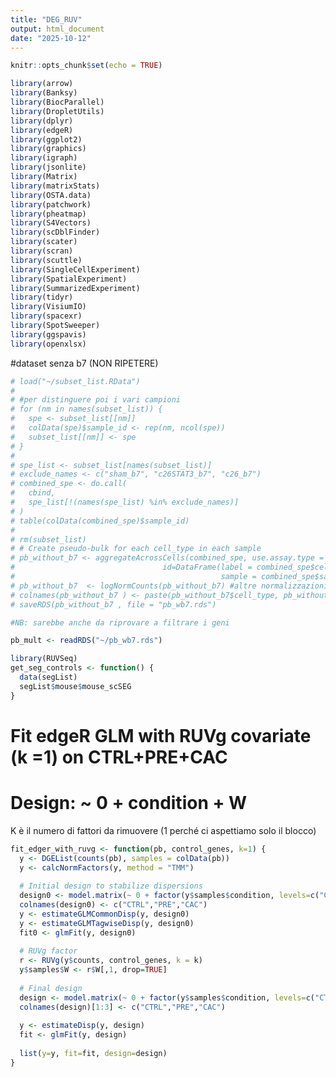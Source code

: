 ```yaml
---
title: "DEG_RUV"
output: html_document
date: "2025-10-12"
---
```


```r
knitr::opts_chunk$set(echo = TRUE)
```

```r
library(arrow)
library(Banksy)
library(BiocParallel)
library(DropletUtils)
library(dplyr)
library(edgeR)
library(ggplot2)
library(graphics)
library(igraph)
library(jsonlite)
library(Matrix)
library(matrixStats)
library(OSTA.data)
library(patchwork)
library(pheatmap)
library(S4Vectors)
library(scDblFinder)
library(scater)
library(scran)
library(scuttle)
library(SingleCellExperiment)
library(SpatialExperiment)
library(SummarizedExperiment)
library(tidyr)
library(VisiumIO)
library(spacexr)
library(SpotSweeper)
library(ggspavis)
library(openxlsx)
```

#dataset senza b7 (NON RIPETERE)
```r
# load("~/subset_list.RData")
# 
# #per distinguere poi i vari campioni
# for (nm in names(subset_list)) {
#   spe <- subset_list[[nm]]
#   colData(spe)$sample_id <- rep(nm, ncol(spe))  
#   subset_list[[nm]] <- spe
# }
# 
# spe_list <- subset_list[names(subset_list)]
# exclude_names <- c("sham_b7", "c26STAT3_b7", "c26_b7")
# combined_spe <- do.call(
#   cbind, 
#   spe_list[!(names(spe_list) %in% exclude_names)]
# )
# table(colData(combined_spe)$sample_id)
# 
# rm(subset_list)
# # Create pseudo-bulk for each cell_type in each sample
# pb_without_b7 <- aggregateAcrossCells(combined_spe, use.assay.type = "counts", 
#                                 id=DataFrame(label = combined_spe$cell_type,
#                                              sample = combined_spe$sample_id))
# pb_without_b7  <- logNormCounts(pb_without_b7) #altre normalizzazioni?
# colnames(pb_without_b7 ) <- paste(pb_without_b7$cell_type, pb_without_b7$sample_id, sep = "_")
# saveRDS(pb_without_b7 , file = "pb_wb7.rds")

```

```r

#NB: sarebbe anche da riprovare a filtrare i geni

pb_mult <- readRDS("~/pb_wb7.rds")

library(RUVSeq)
get_seg_controls <- function() {
  data(segList)
  segList$mouse$mouse_scSEG
}
```

# Fit edgeR GLM with RUVg covariate (k =1) on CTRL+PRE+CAC
# Design: ~ 0 + condition + W
K è il numero di fattori da rimuovere (1 perché ci aspettiamo solo il blocco)
```r
fit_edger_with_ruvg <- function(pb, control_genes, k=1) {
  y <- DGEList(counts(pb), samples = colData(pb))
  y <- calcNormFactors(y, method = "TMM")
  
  # Initial design to stabilize dispersions
  design0 <- model.matrix(~ 0 + factor(y$samples$condition, levels=c("CTRL","PRE","CAC")))
  colnames(design0) <- c("CTRL","PRE","CAC")
  y <- estimateGLMCommonDisp(y, design0)
  y <- estimateGLMTagwiseDisp(y, design0)
  fit0 <- glmFit(y, design0)
  
  # RUVg factor
  r <- RUVg(y$counts, control_genes, k = k)
  y$samples$W <- r$W[,1, drop=TRUE]
  
  # Final design
  design <- model.matrix(~ 0 + factor(y$samples$condition, levels=c("CTRL","PRE","CAC")) + W, data = y$samples)
  colnames(design)[1:3] <- c("CTRL","PRE","CAC")
  
  y <- estimateDisp(y, design)
  fit <- glmFit(y, design)
  
  list(y=y, fit=fit, design=design)
}

```





